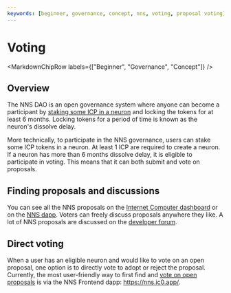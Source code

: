 ```yaml
---
keywords: [beginner, governance, concept, nns, voting, proposal voting]
---
```



# Voting

<MarkdownChipRow labels={["Beginner", "Governance", "Concept"]} />

## Overview
The NNS DAO is an open governance system where anyone can become a participant by [staking some ICP in a neuron](https://internetcomputer.org/docs/current/developer-docs/daos/nns/nns-app-quickstart#stake-icp-utility-tokens-in-a-neuron) and locking the tokens for at least 6 months. Locking tokens for a period of time is known as the neuron's dissolve delay.

More technically, to participate in the NNS governance, users can stake some ICP tokens in a neuron. At least 1 ICP are required to create a neuron.
If a neuron has more than 6 months dissolve delay, it is eligible to participate in voting. This means that it can both submit and vote on proposals.


## Finding proposals and discussions

You can see all the NNS proposals on the [Internet Computer dashboard](https://dashboard.internetcomputer.org/governance) or on the [NNS dapp](https://nns.ic0.app/). Voters can freely discuss proposals anywhere they like. A lot of NNS proposals are discussed on the [developer forum](https://forum.dfinity.org/c/roadmap/29).

## Direct voting
When a user has an eligible neuron and would like to vote on an open proposal, one option is to directly vote to adopt or reject the proposal.
Currently, the most user-friendly way to first find and [vote on open proposals](/docs/current/developer-docs/daos/nns/nns-app-quickstart#vote-on-proposals) is via the NNS Frontend dapp: https://nns.ic0.app/.
